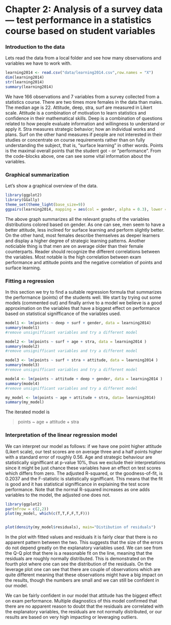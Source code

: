 # Chapter 2: Analysis of a survey data --- test performance in a statistics course based on student variables
<!-- *Describe the work you have done this week and summarize your learning.* -->

<!-- - Describe your work and results clearly.  -->
<!-- - Assume the reader has an introductory course level understanding of writing and reading R code as well as statistical methods -->
<!-- - Assume the reader has no previous knowledge of your data or the more advanced methods you are using   -->
<!-- Read the data, explore structure and dimensions, describe data briefly -->
### Introduction to the data
Lets read the data from a local folder and see how many observations and variables we have to work with.
```r
learning2014 <- read.csv("data/learning2014.csv",row.names = "X")
dim(learning2014)
str(learning2014)
summary(learning2014)
```
We have 166 observations and 7 variables from a survey collected from a statistics course. There are two times more females in the data than males. The median age is 22. Attitude, deep, stra, surf are measured in Likert scale. Attitude is a combination of motivation to learn statistics and confidence in their mathematical skills. Deep is a combination of questions related to how people evaluate information and willingness to understand or apply it. Stra measures strategic behavior; how an individual works and plans. Surf on the other hand measures if people are not interested in their studies or concentrate on course requirements rather than on fully understanding the subject, that is, "surface learning" in other words. Points is the maximal overall points that the student got - or "performance". From the code-blocks above, one can see some vital information about the variables.


<!-- show graphical overview of the data and show summaries of the variables in the data, describe and interpret, comment on the distributions of the variables and relationships between them -->
### Graphical summarization
Let's show a graphical overview of the data.

```r
library(ggplot2)
library(GGally)
theme_set(theme_light(base_size=9))
ggpairs(learning2014, mapping = aes(col = gender, alpha = 0.3), lower = list(combo = wrap("facethist", bins = 20)))
```

The above graph summarizes all the relevant graphs of the variables distributions colored based on gender. As one can see, men seem to have a better attitude, less inclined for surface learning and perform slightly better. On the other hand, most females describe themselves as deeper learners and display a higher degree of strategic learning patterns. Another noticiable thing is that men are on average older than their female counterparts. Reader should recognize the different correlations between the variables. Most notable is the high correlation between exam performance and attitude points and the negative correlation of points and surface learning.
<!-- # ```{r echo=FALSE} 
# library(ggplot2)
# ggplot(learning2014,aes(age)) +
#   geom_histogram(aes(fill=gender)) + 
#   ggtitle("Histogram of age")
# ggplot(learning2014,aes(gender,attitude)) +
#   geom_boxplot(aes(fill=gender)) + 
#   geom_jitter(width = 0.1) +
#   ggtitle("Attitude - boxplot for two genders") 
# ggplot(learning2014,aes(gender,deep)) +
#   geom_boxplot(aes(fill=gender)) + 
#   geom_jitter(width = 0.1) +
#   ggtitle("Deep - boxplot for two genders") 
# ggplot(learning2014,aes(gender,stra)) +
#   geom_boxplot(aes(fill=gender)) + 
#   geom_jitter(width = 0.1) +
#   ggtitle("Stra - boxplot for two genders") 
# ggplot(learning2014,aes(gender,surf)) +
#   geom_boxplot(aes(fill=gender)) + 
#   geom_jitter(width = 0.1) +
#   ggtitle("Surf - boxplot for two genders") 
# ggplot(learning2014,aes(gender,points)) +
#   geom_boxplot(aes(fill=gender)) +
#   geom_jitter(width = 0.1) +
#   ggtitle("Points - boxplot for two genders") 
#   
# ```-->


<!-- choose three variables as explanatory variables and fit a regression model where exam points is the target variable, show a summary of the fitted model and comment and interpret the results, explain and interpret the statistical test relatod to the model parameters, take away statistically insignifficant variables and fit again -->
### Fitting a regression
In this section we try to find a suitable regression formula that summarizes the performance (points) of the students well. We start by trying out some models (commented out) and finally arrive to a model we believe is a good approximation on the variables that have a biggest effect on performance based on statistical signifficance of the variables used.

```r
model1 <- lm(points ~ deep + surf + gender, data = learning2014)
summary(model1)
#remove unsignifficant variables and try a different model

model2 <- lm(points ~ surf + age + stra, data = learning2014 )
summary(model2)
#remove unsignifficant variables and try a different model

model3 <- lm(points ~ surf + stra + attitude, data = learning2014 )
summary(model3)
#remove unsignifficant variables and try a different model

model4 <- lm(points ~ attitude + deep + gender, data = learning2014 )
summary(model4)
#remove unsignifficant variables and try a different model

my_model <- lm(points ~ age + attitude + stra, data= learning2014)
summary(my_model)  
```

<!-- using summary of your fitted model, explain the realtionship between the chosen explanatory variables and the target variable, interpret the model parameters,  explain and interpret the multiple R-squared of the model -->

The iterated model is  

> points ~ age + attitude + stra 

### Interpretation of the linear regression model

We can interpret our model as follows: if we have one point higher attitude (Likert scale), our test scores are on average three and a half points higher with a standard error of roughly 0.56. Age and strategic behaviour are statistically signifficant at p-value 10%, thus we exclude their interpretations since it might be just chance these variables have an effect on test scores which differs from zero. The adjusted R-squared, or the goodness-of-fit, is 0.2037 and the F-statistic is statistically signifficant. This means that the fit is good and it has statistical signifficance in explaining the test score performance. Note that the normal R-squared increases as one adds variables to the model, the adjusted one does not.

<!-- produce following diagnostic plots: residual vs. fitted values, normal qq-plot and residual vs. leverage. Explain the assumptions of the model and interpret the validity of those assumptions based on the diagnostic plots -->

```r
library(ggplot2)
par(mfrow = c(2,2))
plot(my_model, which(c(T,T,F,F,T,F)))


plot(density(my_model$residuals), main="Distibution of residuals")

```

In the plot with fitted values and residuals it is fairly clear that there is no apparent pattern between the two. This suggests that the size of the errors do not depend greatly on the explanatory variables used. We can see from the Q-Q plot that there is a reasonable fit on the line, meaning that the residuals are roughly normally distributed. This is demonstrated on the fourth plot where one can see the distribution of the residuals. On the leverage plot one can see that there are couple of observations which are quite different meaning that these observations might have a big impact on the results, though the numbers are small and we can still be confident in our model.

We can be fairly confident in our model that attitude has the biggest effect on exam performance. Multiple diagnostics of this model confirmed that there are no apparent reason to doubt that the residuals are correlated with the explanatory variables, the residuals are not normally distributed, or our results are based on very high impacting or leveraging outliers.






